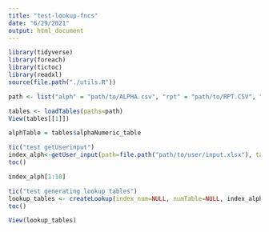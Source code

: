 ```yaml
---
title: "test-lookup-fncs"
date: "6/29/2021"
output: html_document
---
```


```r
library(tidyverse)
library(foreach)
library(tictoc)
library(readxl)
source(file.path("./utils.R"))
```

```r
path <- list("alph" = "path/to/ALPHA.csv", "rpt" = "path/to/RPT.CSV", "info" = "path/to/INFO.csv")

tables <- loadTables(paths=path)
View(tables[[1]])
```

```r
alphTable = tables$alphaNumeric_table

tic("test getUserinput")
index_alph<-getUser_input(path=file.path("path/to/user/input.xlsx"), table = alphTable)
toc()

index_alph[1:10]
```

```r
tic("test generating lookup tables")
lookup_tables <- createLookup(index_num=NULL, numTable=NULL, index_alph, alphTable=tables$alphaNumeric_table, rptTable=tables$report_table, infoTable=tables$info_table)
toc()

View(lookup_tables)
```
